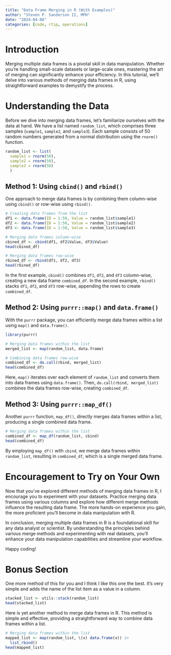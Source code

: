 ```yaml
---
title: "Data Frame Merging in R (With Examples)"
author: "Steven P. Sanderson II, MPH"
date: "2024-04-08"
categories: [code, rtip, operations]
---
```


# Introduction

Merging multiple data frames is a pivotal skill in data manipulation. Whether you're handling small-scale datasets or large-scale ones, mastering the art of merging can significantly enhance your efficiency. In this tutorial, we'll delve into various methods of merging data frames in R, using straightforward examples to demystify the process.

# Understanding the Data

Before we dive into merging data frames, let's familiarize ourselves with the data at hand. We have a list named `random_list`, which comprises three samples (`sample1`, `sample2`, and `sample3`). Each sample consists of 50 random numbers generated from a normal distribution using the `rnorm()` function.

```r
random_list <- list(
  sample1 = rnorm(50), 
  sample2 = rnorm(50), 
  sample3 = rnorm(50)
  )
```

## Method 1: Using `cbind()` and `rbind()`

One approach to merge data frames is by combining them column-wise using `cbind()` or row-wise using `rbind()`.

```r
# Creating data frames from the list
df1 <- data.frame(ID = 1:50, Value = random_list$sample1)
df2 <- data.frame(ID = 1:50, Value = random_list$sample2)
df3 <- data.frame(ID = 1:50, Value = random_list$sample3)

# Merging data frames column-wise
cbined_df <- cbind(df1, df2$Value, df3$Value)
head(cbined_df)

# Merging data frames row-wise
rbined_df <- rbind(df1, df2, df3)
head(rbined_df)
```

In the first example, `cbind()` combines `df1`, `df2`, and `df3` column-wise, creating a new data frame `combined_df`. In the second example, `rbind()` stacks `df1`, `df2`, and `df3` row-wise, appending the rows to create `combined_df`.

## Method 2: Using `purrr::map()` and `data.frame()`

With the `purrr` package, you can efficiently merge data frames within a list using `map()` and `data.frame()`.

```r
library(purrr)

# Merging data frames within the list
merged_list <- map(random_list, data.frame)

# Combining data frames row-wise
combined_df <- do.call(rbind, merged_list)
head(combined_df)
```

Here, `map()` iterates over each element of `random_list` and converts them into data frames using `data.frame()`. Then, `do.call(rbind, merged_list)` combines the data frames row-wise, creating `combined_df`.

## Method 3: Using `purrr::map_df()`

Another `purrr` function, `map_df()`, directly merges data frames within a list, producing a single combined data frame.

```r
# Merging data frames within the list
combined_df <- map_df(random_list, cbind)
head(combined_df)
```

By employing `map_df()` with `cbind`, we merge data frames within `random_list`, resulting in `combined_df`, which is a single merged data frame.

# Encouragement to Try on Your Own

Now that you've explored different methods of merging data frames in R, I encourage you to experiment with your datasets. Practice merging data frames using various columns and explore how different merge methods influence the resulting data frame. The more hands-on experience you gain, the more proficient you'll become in data manipulation with R.

In conclusion, merging multiple data frames in R is a foundational skill for any data analyst or scientist. By understanding the principles behind various merge methods and experimenting with real datasets, you'll enhance your data manipulation capabilities and streamline your workflow.

Happy coding!

# Bonus Section

One more method of this for you and I think I like this one the best. It's very simple and adds the name of the list item as a value in a column.

```r
stacked_list <- utils::stack(random_list)
head(stacked_list)
```

Here is yet another method to merge data frames in R. This method is simple and effective, providing a straightforward way to combine data frames within a list.

```r
# Merging data frames within the list
mapped_list <- map(random_list, \(x) data.frame(x)) |>
  list_rbind()
head(mapped_list)
```